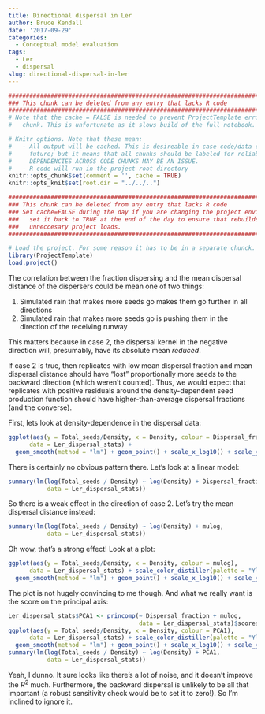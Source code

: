 ```yaml
---
title: Directional dispersal in Ler
author: Bruce Kendall
date: '2017-09-29'
categories:
  - Conceptual model evaluation
tags:
  - Ler
  - dispersal
slug: directional-dispersal-in-ler
---
```


```r
#######################################################################################
### This chunk can be deleted from any entry that lacks R code                      ###
#######################################################################################
# Note that the cache = FALSE is needed to prevent ProjectTemplate errors in the next 
#   chunk. This is unfortunate as it slows build of the full notebook.

# Knitr options. Note that these mean:
#   - All output will be cached. This is desireable in case code/data changes in the 
#     future; but it means that all chunks should be labeled for reliable behavior. 
#     DEPENDENCIES ACROSS CODE CHUNKS MAY BE AN ISSUE.
#   - R code will run in the project root directory
knitr::opts_chunk$set(comment = '', cache = TRUE)
knitr::opts_knit$set(root.dir = "../../..")
```
```r
#######################################################################################
### This chunk can be deleted from any entry that lacks R code                      ###
### Set cache=FALSE during the day if you are changing the project environment;     ###
###   set it back to TRUE at the end of the day to ensure that rebuilds don't do    ###
###   unneccesary project loads.                                                    ###
#######################################################################################

# Load the project. For some reason it has to be in a separate chunck.
library(ProjectTemplate)
load.project()
```

The correlation between the fraction dispersing and the mean dispersal distance of the dispersers could be mean one of two things:  

1. Simulated rain that makes more seeds go makes them go further in all directions
2. Simulated rain that makes more seeds go is pushing them in the direction of the receiving runway

This matters because in case 2, the dispersal kernel in the negative direction will, presumably, have its absolute mean *reduced*.

If case 2 is true, then replicates with low mean dispersal fraction and mean dispersal distance should have "lost" proportionally more seeds to the backward direction (which weren't counted). Thus, we would expect that replicates with positive residuals around the density-dependent seed production function should have higher-than-average dispersal fractions (and the converse).

First, lets look at density-dependence in the dispersal data:
```r
ggplot(aes(y = Total_seeds/Density, x = Density, colour = Dispersal_fraction),
      data = Ler_dispersal_stats) +
  geom_smooth(method = "lm") + geom_point() + scale_x_log10() + scale_y_log10()
```

There is certainly no obvious pattern there. Let's look at a linear model:
```r
summary(lm(log(Total_seeds / Density) ~ log(Density) + Dispersal_fraction, 
           data = Ler_dispersal_stats))
```

So there is a weak effect in the direction of case 2. Let's try the mean dispersal distance instead:
```r
summary(lm(log(Total_seeds / Density) ~ log(Density) + mulog, 
           data = Ler_dispersal_stats))
```
Oh wow, that's a strong effect! Look at a plot:
```r
ggplot(aes(y = Total_seeds/Density, x = Density, colour = mulog),
      data = Ler_dispersal_stats) + scale_color_distiller(palette = "YlOrRd") + 
  geom_smooth(method = "lm") + geom_point() + scale_x_log10() + scale_y_log10()
```

The plot is not hugely convincing to me though. And what we really want is the score on the principal axis:
```r
Ler_dispersal_stats$PCA1 <- princomp(~ Dispersal_fraction + mulog, 
                                     data = Ler_dispersal_stats)$scores[,1]
ggplot(aes(y = Total_seeds/Density, x = Density, colour = PCA1),
      data = Ler_dispersal_stats) + scale_color_distiller(palette = "YlOrRd") + 
  geom_smooth(method = "lm") + geom_point() + scale_x_log10() + scale_y_log10()
summary(lm(log(Total_seeds / Density) ~ log(Density) + PCA1, 
           data = Ler_dispersal_stats))
```

Yeah, I dunno. It sure looks like there's a lot of noise, and it doesn't improve the $R^2$ much. Furthermore, the backward dispersal is unlikely to be all that important (a robust sensitivity check would be to set it to zero!). So I'm inclined to ignore it.
